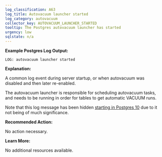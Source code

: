 ```yaml
---
log_classification: A63
log_title: Autovacuum launcher started
log_category: autovacuum
collector_key: AUTOVACUUM_LAUNCHER_STARTED
tooltip: The Postgres autovacuum launcher has started
urgency: low
sqlstate: n/a
---
```


**Example Postgres Log Output:**

```
LOG: autovacuum launcher started
```

**Explanation:**

A common log event during server startup, or when autovacuum was disabled and then
later re-enabled.

The autovacuum launcher is responsible for scheduling autovacuum tasks, and needs to
be running in order for tables to get automatic VACUUM runs.

Note that this log message has been hidden
[starting in Postgres 10](https://git.postgresql.org/gitweb/?p=postgresql.git;a=commitdiff;h=6ec4c8584c45ee784a95e02c40bb643430dee32a)
due to it not being of much significance.

**Recommended Action:**

No action necessary.

**Learn More:**

No additional resources available.
